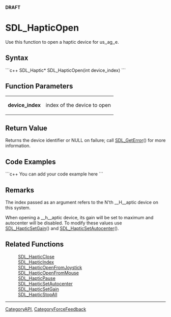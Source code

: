 <!-- pragma section-numbers off -->
<!-- pragma camelcase off -->
'''DRAFT'''

= SDL_HapticOpen =
Use this function to open a haptic device for us,,ag,,e.


== Syntax ==
```c++
SDL_Haptic* SDL_HapticOpen(int device_index)
```

== Function Parameters ==
{|
|'''device_index'''
|index of the device to open
|}

== Return Value ==
Returns the device identifier or NULL on failure; call [[SDL_GetError]]() for more information.

== Code Examples ==
```c++
You can add your code example here
```

== Remarks ==
The index passed as an argument refers to the N'th __H__aptic device on this system.

When opening a __h__aptic device, its gain will be set to maximum and autocenter will be disabled. To modify these values use [[SDL_HapticSetGain]]() and [[SDL_HapticSetAutocenter]]().

== Related Functions ==
:[[SDL_HapticClose]]
:[[SDL_HapticIndex]]
:[[SDL_HapticOpenFromJoystick]]
:[[SDL_HapticOpenFromMouse]]
:[[SDL_HapticPause]]
:[[SDL_HapticSetAutocenter]]
:[[SDL_HapticSetGain]]
:[[SDL_HapticStopAll]]

----
[[CategoryAPI]], [[CategoryForceFeedback]]
